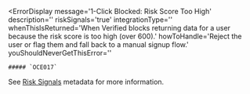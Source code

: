 
<ErrorDisplay 
    message='1-Click Blocked: Risk Score Too High'
    description=''
    riskSignals='true'
    integrationType=''
    whenThisIsReturned='When Verified blocks returning data for a user because the risk score is too high (over 600).' 
    howToHandle='Reject the user or flag them and fall back to a manual signup flow.'
    youShouldNeverGetThisError=''
>
    ##### `OCE017`
</ErrorDisplay>

See [Risk Signals](./data#risk-signals) metadata for more information.